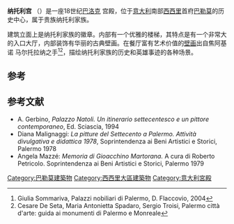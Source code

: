 {{Infobox historic site
| name = 纳托利宫
| image = 
| image_size = 275px
| caption = 纳托利宫 
| locmapin = 
| map_width = 
| map_caption =
| latitude = 38.114302
| longitude = 13.359048
| location = {{ITA}}[[西西里|西西里]][[巴勒莫|巴勒莫]]
| area =
| built = 1765年
| architecture = [[巴洛克|巴洛克]]
}}
'''纳托利宫''' （{{lang-it|''Palazzo Natoli''}}）是一座18世纪[[巴洛克|巴洛克]] 宫殿，位于[[意大利|意大利]]南部[[西西里|西西里]]首府[[巴勒莫|巴勒莫]]的历史中心，属于贵族纳托利家族。

建筑立面上是纳托利家族的徽章。内部有一个优雅的楼梯，其特点是有一个非常大的入口大厅，内部装饰有华丽的古典壁画。在餐厅富有艺术价值的[[壁画|壁画]]出自焦阿基诺 马尔托拉纳之手<ref>Giulia Sommariva, Palazzi nobiliari di Palermo, D. Flaccovio, 2004</ref><ref>Cesare De Seta, Maria Antonietta Spadaro, Sergio Troisi, Palermo città d'arte: guida ai monumenti di Palermo e Monreale</ref>，描绘纳托利家族的历史和英雄事迹的各种场景。

==参考==
{{Reflist}}

== 参考文献 ==
* A. Gerbino, ''Palazzo Natoli. Un itinerario settecentesco e un pittore contemporaneo'', Ed. Sciascia, 1994
* Diana Malignaggi: ''La pitture del Settecento a Palermo. Attività divulgativa e didattica 1978'', Soprintendenza ai Beni Artistici e Storici, Palermo 1978
* Angela Mazzé: ''Memoria di Gioacchino Martorana.'' A cura di Roberto Petricolo. Soprintendenza ai Beni Artistici e Storici, Palermo 1979


{{DEFAULTSORT:Palazzo Natoli}}
{{Normdaten}}
[[Category:巴勒莫建築物|Category:巴勒莫建築物]]
[[Category:西西里大區建築物|Category:西西里大區建築物]]
[[Category:意大利宮殿|Category:意大利宮殿]]